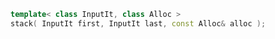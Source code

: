 ```cpp
template< class InputIt, class Alloc >
stack( InputIt first, InputIt last, const Alloc& alloc );
```
